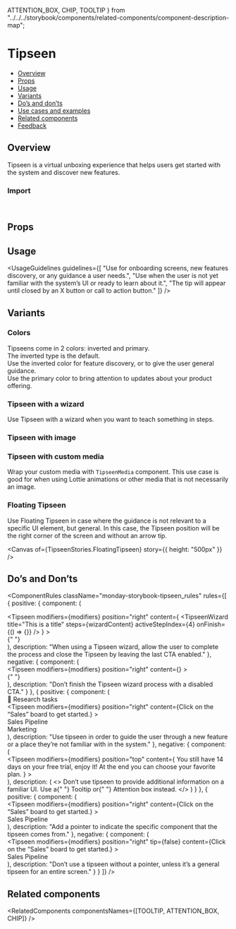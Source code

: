   ATTENTION_BOX,
  CHIP,
  TOOLTIP
} from "../../../storybook/components/related-components/component-description-map";

<Meta of={TipseenStories} />

# Tipseen

- [Overview](#overview)
- [Props](#props)
- [Usage](#usage)
- [Variants](#variants)
- [Do’s and don’ts](#dos-and-donts)
- [Use cases and examples](#use-cases-and-examples)
- [Related components](#related-components)
- [Feedback](#feedback)

## Overview

Tipseen is a virtual unboxing experience that helps users get started with the system and discover new features.

<Canvas of={TipseenStories.Overview} />

### Import

```js
import { Tipseen, TipseenMedia, TipseenImage, TipseenContent, TipseenWizard } from "monday-ui-react-core";
```

## Props

<PropsTable />

## Usage

<UsageGuidelines
  guidelines={[
    "Use for onboarding screens, new features discovery, or any guidance a user needs.",
    "Use when the user is not yet familiar with the system’s UI or ready to learn about it.",
    "The tip will appear until closed by an X button or call to action button."
  ]}
/>

<TipCheckYourself />

## Variants

### Colors

Tipseens come in 2 colors: inverted and primary. \
The inverted type is the default. \
Use the inverted color for feature discovery, or to give the user general guidance. \
Use the primary color to bring attention to updates about your product offering.

<Canvas of={TipseenStories.Colors} />

### Tipseen with a wizard

Use Tipseen with a wizard when you want to teach something in steps.

<Canvas of={TipseenStories.TipseenWithAWizard} />

### Tipseen with image

<Canvas of={TipseenStories.TipseenWithImage} />

### Tipseen with custom media

Wrap your custom media with `TipseenMedia` component. This use case is good for when using Lottie animations or other media that is not necessarily an image.

<Canvas of={TipseenStories.TipseenWithCustomMedia} />

### Floating Tipseen

Use Floating Tipseen in case where the guidance is not relevant to a specific UI element, but general.
In this case, the Tipseen position will be the right corner of the screen and without an arrow tip.

<Canvas of={TipseenStories.FloatingTipseen} story={{ height: "500px" }} />

## Do’s and Don’ts

<ComponentRules
  className="monday-storybook-tipseen_rules"
  rules={[
    {
      positive: {
        component: (
          <div className="monday-storybook-tipseen_column-wrapper right">
            <Tipseen
              modifiers={modifiers}
              position="right"
              content={
                <TipseenWizard title="This is a title" steps={wizardContent} activeStepIndex={4} onFinish={() => {}} />
              }
            >
              <div className="monday-storybook-tipseen_inline-container right" />{" "}
            </Tipseen>
          </div>
        ),
        description:
          "When using a Tipseen wizard, allow the user to complete the process and close the Tipseen by leaving the last CTA enabled."
      },
      negative: {
        component: (
          <div className="monday-storybook-tipseen_column-wrapper right">
            <Tipseen
              modifiers={modifiers}
              position="right"
              content={<TipseenWizard title="This is a title" steps={wizardContent} activeStepIndex={4} />}
            >
              <div className="monday-storybook-tipseen_inline-container right" />{" "}
            </Tipseen>
          </div>
        ),
        description: "Don’t finish the Tipseen wizard process with a disabled CTA."
      }
    },
    {
      positive: {
        component: (
          <div className="monday-storybook-tipseen_box">
            <div className="monday-storybook-tipseen_column-item">
              <Icon icon={Board} iconSize="24" />
              <span>💫 Research tasks</span>
            </div>
            <Tipseen
              modifiers={modifiers}
              position="right"
              content={<TipseenContent title="Step 1 of 5">Click on the “Sales” board to get started.</TipseenContent>}
            >
              <div className="monday-storybook-tipseen_column-item monday-storybook-tipseen_hovered">
                <Icon icon={Board} iconSize="24" />
                <span>Sales Pipeline</span>
              </div>
            </Tipseen>
            <div className="monday-storybook-tipseen_column-item">
              <Icon icon={BoardPrivate} iconSize="24" />
              <span>Marketing</span>
            </div>
          </div>
        ),
        description:
          "Use tipseen in order to guide the user through a new feature or a place they’re not familiar with in the system."
      },
      negative: {
        component: (
          <div className="monday-storybook-tipseen_column-wrapper">
            <Tipseen
              modifiers={modifiers}
              position="top"
              content={
                <TipseenContent>
                  You still have 14 days on your free trial, enjoy it! At the end you can choose your favorite plan.
                </TipseenContent>
              }
            >
              <div className="monday-storybook-tipseen_inline-container" />
            </Tipseen>
          </div>
        ),
        description: (
          <>
            Don’t use tipseen to provide additional information on a familiar UI. Use a{" "}
            <StorybookLink page="Popover/Tooltip">Tooltip</StorybookLink> or{" "}
            <StorybookLink page="Feedback/AttentionBox">Attention box</StorybookLink> instead.
          </>
        )
      }
    },
    {
      positive: {
        component: (
          <div className="monday-storybook-tipseen_box">
            <Tipseen
              modifiers={modifiers}
              position="right"
              content={<TipseenContent title="Step 1 of 5">Click on the “Sales” board to get started.</TipseenContent>}
            >
              <div className="monday-storybook-tipseen_column-item monday-storybook-tipseen_hovered">
                <Icon icon={Board} iconSize="24" />
                <span>Sales Pipeline</span>
              </div>
            </Tipseen>
          </div>
        ),
        description: "Add a pointer to indicate the specific component that the tipseen comes from."
      },
      negative: {
        component: (
          <div className="monday-storybook-tipseen_box">
            <Tipseen
              modifiers={modifiers}
              position="right"
              tip={false}
              content={<TipseenContent title="Step 1 of 5">Click on the “Sales” board to get started.</TipseenContent>}
            >
              <div className="monday-storybook-tipseen_column-item monday-storybook-tipseen_hovered">
                <Icon icon={Board} iconSize="24" />
                <span>Sales Pipeline</span>
              </div>
            </Tipseen>
          </div>
        ),
        description: "Don’t use a tipseen without a pointer, unless it’s a general tipseen for an entire screen."
      }
    }
  ]}
/>

## Related components

<RelatedComponents componentsNames={[TOOLTIP, ATTENTION_BOX, CHIP]} />
